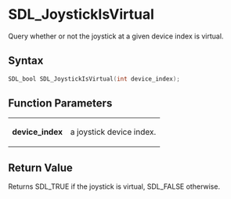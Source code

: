 = SDL_JoystickIsVirtual =

Query whether or not the joystick at a given device index is virtual.

== Syntax ==

<syntaxhighlight lang='c'>
SDL_bool SDL_JoystickIsVirtual(int device_index);
</syntaxhighlight>

== Function Parameters ==

{|
|'''device_index'''
|a joystick device index.
|}

== Return Value ==

Returns SDL_TRUE if the joystick is virtual, SDL_FALSE otherwise.




